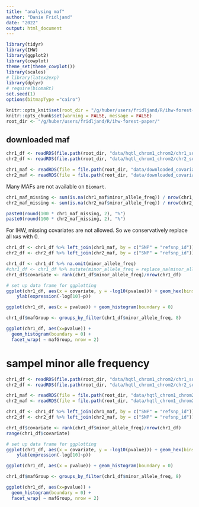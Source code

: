 ```yaml
---
title: "analysing maf"
author: "Danie Fridljand"
date: "2022"
output: html_document
---
```



```r
library(tidyr)
library(IHW)
library(ggplot2)
library(cowplot)
theme_set(theme_cowplot())
library(scales)
# library(latex2exp)
library(dplyr)
# require(biomaRt)
set.seed(1)
options(bitmapType ="cairo")
```

```r
knitr::opts_knit$set(root_dir = "/g/huber/users/fridljand/R/ihw-forest-paper/") # TODO
knitr::opts_chunk$set(warning = FALSE, message = FALSE)
root_dir <- "/g/huber/users/fridljand/R/ihw-forest-paper/"
```

## downloaded maf
```r
chr1_df <- readRDS(file.path(root_dir, "data/hqtl_chrom1_chrom2/chr1_subset.Rds")) %>% dplyr::select(SNP, gene, pvalue)
chr2_df <- readRDS(file.path(root_dir, "data/hqtl_chrom1_chrom2/chr2_subset.Rds")) %>% dplyr::select(SNP, gene, pvalue)
```

```r
chr1_maf <- readRDS(file = file.path(root_dir, "data/downloaded_covariates/chr1_maf.Rds"))
chr2_maf <- readRDS(file = file.path(root_dir, "data/downloaded_covariates/chr2_maf.Rds"))
```

Many MAFs are not available on `Biomart`. 
```r
chr1_maf_missing <- sum(is.na(chr1_maf$minor_allele_freq)) / nrow(chr1_maf)
chr2_maf_missing <- sum(is.na(chr2_maf$minor_allele_freq)) / nrow(chr2_maf)

paste0(round(100 * chr1_maf_missing, 2), "%")
paste0(round(100 * chr2_maf_missing, 2), "%")
```

For IHW, missing covariates are not allowed. So we conservatively replace all `NA`s with 0. 
```r
chr1_df <- chr1_df %>% left_join(chr1_maf, by = c("SNP" = "refsnp_id"))
chr2_df <- chr2_df %>% left_join(chr2_maf, by = c("SNP" = "refsnp_id"))
```

```r
chr1_df <- chr1_df %>% na.omit(minor_allele_freq)
#chr1_df <- chr1_df %>% mutate(minor_allele_freq = replace_na(minor_allele_freq, 0))
chr1_df$covariate <- rank(chr1_df$minor_allele_freq)/nrow(chr1_df)
```

```r
# set up data frame for ggplotting
ggplot(chr1_df, aes(x = covariate, y = -log10(pvalue))) + geom_hex(bins = 100) + 
    ylab(expression(-log[10]~p))
```
```r
ggplot(chr1_df, aes(x = pvalue)) + geom_histogram(boundary = 0)

```

```r
chr1_df$mafGroup <- groups_by_filter(chr1_df$minor_allele_freq, 8)

ggplot(chr1_df, aes(x=pvalue)) + 
  geom_histogram(boundary = 0) +
  facet_wrap( ~ mafGroup, nrow = 2)
```

# sampel minor alle frequency

```r
chr1_df <- readRDS(file.path(root_dir, "data/hqtl_chrom1_chrom2/chr1_subset.Rds")) %>% dplyr::select(SNP, gene, pvalue)
chr2_df <- readRDS(file.path(root_dir, "data/hqtl_chrom1_chrom2/chr2_subset.Rds")) %>% dplyr::select(SNP, gene, pvalue)
```

```r
chr1_maf <- readRDS(file = file.path(root_dir, "data/hqtl_chrom1_chrom2/chr1_maf_sample.rds"))
chr2_maf <- readRDS(file = file.path(root_dir, "data/hqtl_chrom1_chrom2/chr2_maf_sample.rds"))
```

```r
chr1_df <- chr1_df %>% left_join(chr1_maf, by = c("SNP" = "refsnp_id"))
chr2_df <- chr2_df %>% left_join(chr2_maf, by = c("SNP" = "refsnp_id"))
```

```r
chr1_df$covariate <- rank(chr1_df$minor_allele_freq)/nrow(chr1_df)
range(chr1_df$covariate)
```

```r
# set up data frame for ggplotting
ggplot(chr1_df, aes(x = covariate, y = -log10(pvalue))) + geom_hex(bins = 100) + 
    ylab(expression(-log[10]~p))
```
```r
ggplot(chr1_df, aes(x = pvalue)) + geom_histogram(boundary = 0)

```

```r
chr1_df$mafGroup <- groups_by_filter(chr1_df$minor_allele_freq, 8)

ggplot(chr1_df, aes(x=pvalue)) + 
  geom_histogram(boundary = 0) +
  facet_wrap( ~ mafGroup, nrow = 2)
```
